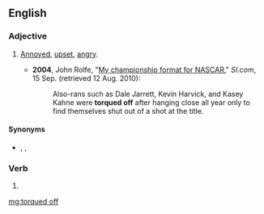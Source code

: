 ==English==

===Adjective===
{{en-adj}}

# {{label|en|chiefly|US|idiomatic|slang}} [[annoyed|Annoyed]], [[upset]], [[angry]].
#* '''2004''', John Rolfe, "[http://sportsillustrated.cnn.com/2004/writers/john_rolfe/09/15/nextel.cup/ My championship format for NASCAR]," ''SI.com'', 15 Sep. (retrieved 12 Aug. 2010):
#*: Also-rans such as Dale Jarrett, Kevin Harvick, and Kasey Kahne were '''torqued off''' after hanging close all year only to find themselves shut out of a shot at the title.

====Synonyms====
* {{l|en|browned off}}, {{l|en|cheesed off}}, {{l|en|pissed off}}

===Verb===
{{head|en|verb form}}

# {{en-past of|torque off}}

[[mg:torqued off]]
